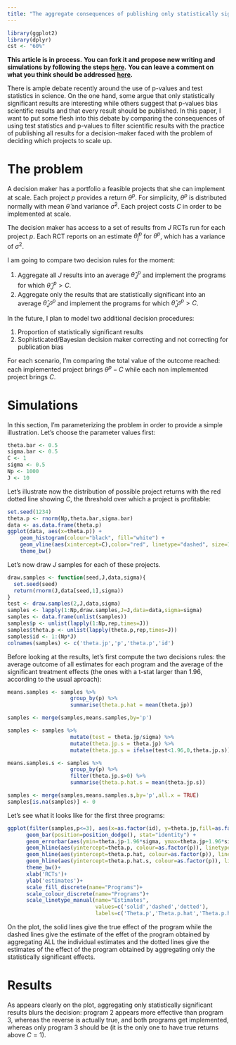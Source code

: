 ```yaml
---
title: "The aggregate consequences of publishing only statistically significant treatment effects"
---
```


```r
library(ggplot2)
library(dplyr)
cst <- "60%"
```

**This article is in process.**
**You can fork it and propose new writing and simulations by following the steps [here](https://chabefer.github.io/SKY/tutoSKY.html).**
**You can leave a comment on what you think should be addressed [here](https://economics.stackexchange.com/questions/29648/the-aggregate-consequences-of-publishing-only-statistically-significant-treatmen).**

There is ample debate recently around the use of p-values and test statistics in science.
On the one hand, some argue that only statistically significant results are interesting while others suggest that p-values bias scientific results and that every result should be published.
In this paper, I want to put some flesh into this debate by comparing the consequences of using test statistics and p-values to filter scientific results with the practice of publishing all results for a decision-maker faced with the problem of deciding which projects to scale up.

# The problem

A decision maker has a portfolio a feasible projects that she can implement at scale.
Each project $p$ provides a return $\theta^p$.
For simplicity, $\theta^p$ is distributed normally with mean $\bar{\theta}$ and variance $\bar{\sigma}^2$.
Each project costs $C$ in order to be implemented at scale.

The decision maker has access to a set of results from $J$ RCTs run for each project $p$.
Each RCT reports on an estimate $\hat{\theta}^p_j$ for $\theta^p$, which has a variance of $\sigma^2$.

I am going to compare two decision rules for the moment:

1. Aggregate all $J$ results into an average $\hat{\theta}^p_J$ and implement the programs for which $\hat{\theta}^p_J>C$.
2. Aggregate only the results that are statistically significant into an average $\hat{\theta}^p_{J^S}$ and implement the programs for which $\hat{\theta}^p_{J^S}>C$.

In the future, I plan to model two additional decision procedures:

1. Proportion of statistically significant results
2. Sophisticated/Bayesian decision maker correcting and not correcting for publication bias

For each scenario, I'm comparing the total value of the outcome reached: each implemented project brings $\theta^p-C$ while each non implemented project brings $C$.

# Simulations

In this section, I'm parameterizing the problem in order to provide a simple illustration.
Let's choose the parameter values first:

```r
theta.bar <- 0.5
sigma.bar <- 0.5
C <- 1
sigma <- 0.5
Np <- 1000
J <- 10
```

Let's illustrate now the distribution of possible project returns with the red dotted line showing $C$, the threshold over which a project is profitable:

```r
set.seed(1234)
theta.p <- rnorm(Np,theta.bar,sigma.bar)
data <- as.data.frame(theta.p)
ggplot(data, aes(x=theta.p)) +
    geom_histogram(colour="black", fill="white") +
    geom_vline(aes(xintercept=C),color="red", linetype="dashed", size=1)+
    theme_bw()
```

Let's now draw $J$ samples for each of these projects.

```r
draw.samples <- function(seed,J,data,sigma){
  set.seed(seed)
  return(rnorm(J,data[seed,1],sigma))
}
test <- draw.samples(2,J,data,sigma)
samples <- lapply(1:Np,draw.samples,J=J,data=data,sigma=sigma)
samples <- data.frame(unlist(samples))
samples$p <- unlist(lapply(1:Np,rep,times=J))
samples$theta.p <- unlist(lapply(theta.p,rep,times=J))
samples$id <- 1:(Np*J)
colnames(samples) <- c('theta.jp','p','theta.p','id')
```

Before looking at the results, let's first compute the two decisions rules: the average outcome of all estimates for each program and the average of the significant treatment effects (the ones with a t-stat larger than 1.96, according to the usual aproach):

```r
means.samples <- samples %>%
                    group_by(p) %>%
                    summarise(theta.p.hat = mean(theta.jp))

samples <- merge(samples,means.samples,by='p')

samples <- samples %>%
                    mutate(test = theta.jp/sigma) %>%
                    mutate(theta.jp.s = theta.jp) %>%
                    mutate(theta.jp.s = ifelse(test<1.96,0,theta.jp.s))

means.samples.s <- samples %>%
                    group_by(p) %>%
                    filter(theta.jp.s>0) %>%
                    summarise(theta.p.hat.s = mean(theta.jp.s))

samples <- merge(samples,means.samples.s,by='p',all.x = TRUE)
samples[is.na(samples)] <- 0
```


Let's see what it looks like for the first three programs:

```r
ggplot(filter(samples,p<=3), aes(x=as.factor(id), y=theta.jp,fill=as.factor(p))) +
      geom_bar(position=position_dodge(), stat="identity") +
      geom_errorbar(aes(ymin=theta.jp-1.96*sigma, ymax=theta.jp+1.96*sigma), width=.2,position=position_dodge(.9))+
      geom_hline(aes(yintercept=theta.p, colour=as.factor(p)), linetype="solid")+
      geom_hline(aes(yintercept=theta.p.hat, colour=as.factor(p)), linetype="dashed")+
      geom_hline(aes(yintercept=theta.p.hat.s, colour=as.factor(p)), linetype="dotted")+
      theme_bw()+
      xlab('RCTs')+
      ylab('estimates')+ 
      scale_fill_discrete(name="Programs")+ 
      scale_colour_discrete(name="Programs")+
      scale_linetype_manual(name="Estimates",
                            values=c('solid','dashed','dotted'),
                            labels=c('Theta.p','Theta.p.hat','Theta.p.hat.s'))
```

On the plot, the solid lines give the true effect of the program while the dashed lines give the estimate of the effet of the program obtained by aggregating ALL the individual estimates and the dotted lines give the estimates of the effect of the program obtained by aggregating only the statistically significant effects.

# Results

As appears clearly on the plot, aggregating only statistically significant results blurs the decision: program 2 appears more effective than program 3, whereas the reverse is actually true, and both programs get implemented, whereas only program 3 should be (it is the only one to have true returns above $C=1$).


